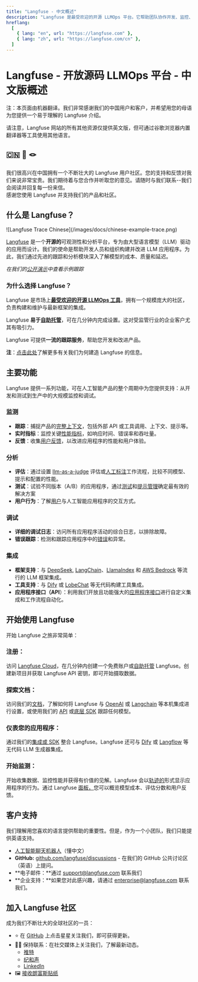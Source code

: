 ```yaml
---
title: "Langfuse - 中文概述"
description: "Langfuse 是最受欢迎的开源 LLMOps 平台。它帮助团队协作开发、监控、评估和调试 AI 应用程序。"
hreflang:
  [
    { lang: "en", url: "https://langfuse.com" },
    { lang: "zh", url: "https://langfuse.com/cn" },
  ]
---
```


# **Langfuse \- 开放源码 LLMOps 平台 \- 中文版概述**

<Callout type="info" emoji="ℹ️">

注：本页面由机器翻译。我们非常感谢我们的中国用户和客户，并希望用您的母语为您提供一个易于理解的 Langfuse 介绍。

请注意，Langfuse 网站的所有其他资源仅提供英文版，但可通过谷歌浏览器内置翻译器等工具使用其他语言。

</Callout>

## **🇨🇳 🤝 🪢**

我们很高兴在中国拥有一个不断壮大的 Langfuse 用户社区。您的支持和反馈对我们来说非常宝贵。我们期待着与您合作并听取您的意见。请随时与我们联系--我们会阅读并回复每一份来信。  
感谢您使用 Langfuse 并支持我们的产品和社区。

## **什么是 Langfuse？**

<Frame border>
  ![Langfuse Trace Chinese](/images/docs/chinese-example-trace.png)
</Frame>

[Langfuse](/) 是一个**开源的**可观测性和分析平台，专为由大型语言模型（LLM）驱动的应用而设计。我们的使命是帮助开发人员和组织构建并改进 LLM 应用程序。为此，我们通过先进的跟踪和分析模块深入了解模型的成本、质量和延迟。

_在我们的[公开演示](/docs/demo)中查看示例跟踪_

### **为什么选择 Langfuse？**

Langfuse 是市场上[**最受欢迎的开源 LLMOps 工具**](/blog/2024-11-most-used-oss-llmops)，拥有一个规模庞大的社区，负责构建和维护与最新框架的集成。

Langfuse **易于[自助托管](/pricing-self-host)**，可在几分钟内完成设置。这对受监管行业的企业客户尤其有吸引力。

Langfuse 可提供**一流的跟踪服务**，帮助您开发和改进产品。

**注**：[点击此处](/why)了解更多有关我们为何建造 Langfuse 的信息。

## **主要功能**

Langfuse 提供一系列功能，可在人工智能产品的整个周期中为您提供支持：从开发和测试到生产中的大规模监控和调试。

### **监测**

- **跟踪**：捕捉产品的[完整上下文](/docs/tracing)，包括外部 API 或工具调用、上下文、提示等。
- **实时指标**：监控关键[性能指标](/docs/analytics/overview)，如响应时间、错误率和吞吐量。
- **反馈**：收集[用户反馈](/docs/scores/user-feedback)，以改进应用程序的性能和用户体验。

### **分析**

- **评估**：通过设置 [llm-as-a-judge](/docs/scores/model-based-evals) 评估或[人工标注](/docs/scores/annotation)工作流程，比较不同模型、提示和配置的性能。
- **测试**：试验不同版本（A/B）的应用程序，通过[测试](/docs/datasets/overview)和[提示管理](/docs/prompts/get-started)确定最有效的解决方案
- **用户行为**：了解[用户](/docs/scores/user-feedback)与人工智能应用程序的交互方式。

### **调试**

- **详细的调试日志**：访问所有应用程序活动的综合日志，以排除故障。
- **错误跟踪**：检测和跟踪应用程序中的[错误](/docs/tracing-features/log-levels)和异常。

### **集成**

- **框架支持**：与 [DeepSeek](/docs/integrations/deepseek), [LangChain](/docs/integrations/langchain/tracing)、[LlamaIndex](/docs/integrations/llama-index/get-started) 和 [AWS Bedrock](/docs/integrations/amazon-bedrock) 等流行的 LLM 框架集成。
- **工具支持**：与 [Dify](/docs/integrations/dify) 或 [LobeChat](/docs/integrations/lobechat) 等无代码构建工具集成。
- **应用程序接口（API**）：利用我们开放且功能强大的[应用程序接口](https://api.reference.langfuse.com/#tag/comments/GET/api/public/comments)进行自定义集成和工作流程自动化。

## **开始使用 Langfuse**

开始 Langfuse 之旅非常简单：

<Steps>

### **注册：**

访问 [Langfuse Cloud](https://cloud.langfuse.com/)，在几分钟内创建一个免费账户或[自助托管](/self-hosting/license-key) Langfuse。创建新项目并获取 Langfuse API 密钥，即可开始摄取数据。

### **探索文档：**

访问我们的[文档](https://docs.langfuse.com/)，了解如何将 Langfuse 与 [OpenAI](/docs/integrations/openai/python/get-started) 或 [Langchain](/docs/integrations/langchain/tracing) 等本机集成进行设置，或使用我们的 [API](https://api.reference.langfuse.com/#get-/api/public/comments) 或[底层 SDK](/docs/sdk/python/low-level-sdk) 跟踪任何模型。

### **仪表您的应用程序：**

通过我们的[集成或 SDK](/docs/integrations/overview) 整合 Langfuse。Langfuse 还可与 [Dify](/docs/integrations/dify) 或 [Langflow](/docs/integrations/langflow) 等无代码 LLM 生成器集成。

### **开始监测：**

开始收集数据、监控性能并获得有价值的见解。Langfuse 会以[轨迹的](/docs/tracing)形式显示应用程序的行为。通过 Langfuse [面板，](/docs/analytics/overview)您可以概览模型成本、评估分数和用户反馈。

</Steps>

## **客户支持**

我们理解用您喜欢的语言提供帮助的重要性。但是，作为一个小团队，我们只能提供英语支持。

- [人工智能聊天机器人](/docs/ask-ai)（懂中文）
- **GitHub:** [github.com/langfuse/discussions](https://github.com/orgs/langfuse/discussions) \- 在我们的 GitHub 公共讨论区（英语）上提问。
- **电子邮件：**通过 [support@langfuse.com](mailto:support@langfuse.com) 联系我们
- **企业支持：**如果您对此感兴趣，请通过 [enterprise@langfuse.com](mailto:enterprise@langfuse.com) 联系我们。

## **加入 Langfuse 社区**

成为我们不断壮大的全球社区的一员：

- ⭐️ 在 [GitHub](https://github.com/langfuse/langfuse) 上点击星星关注我们，即可获得更新。
- 🤷‍♂️ 保持联系：在社交媒体上关注我们，了解最新动态。
  - [推特](https://x.com/langfuse)
  - [纪和声](https://discord.langfuse.com/)
  - [LinkedIn](https://www.linkedin.com/company/langfuse)
- 🖼️ [接收朗富斯贴纸](https://langfuse.com/stickers)
